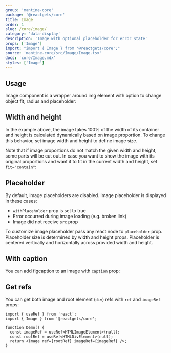 ```yaml
---
group: 'mantine-core'
package: '@reactgets/core'
title: Image
order: 1
slug: /core/image/
category: 'data-display'
description: 'Image with optional placeholder for error state'
props: ['Image']
import: "import { Image } from '@reactgets/core';"
source: 'mantine-core/src/Image/Image.tsx'
docs: 'core/Image.mdx'
styles: ['Image']
---
```



## Usage

Image component is a wrapper around img element with option to change object fit, radius and placeholder:

<Demo data={ImageDemos.usage} />

## Width and height

In the example above, the image takes 100% of the width of its container and height is calculated dynamically based on image proportion.
To change this behavior, set image width and height to define image size.

Note that if image proportions do not match the given width and height, some parts will be cut out.
In case you want to show the image with its original proportions and want it to fit in the current width and height, set `fit="contain"`:

<Demo data={ImageDemos.sizes} />

## Placeholder

By default, image placeholders are disabled.
Image placeholder is displayed in these cases:

- `withPlaceholder` prop is set to true
- Error occurred during image loading (e.g. broken link)
- Image did not receive `src` prop

To customize image placeholder pass any react node to `placeholder` prop.
Placeholder size is determined by width and height props.
Placeholder is centered vertically and horizontally across provided width and height.

<Demo data={ImageDemos.placeholders} />

## With caption

You can add figcaption to an image with `caption` prop:

<Demo data={ImageDemos.caption} />

## Get refs

You can get both image and root element (`div`) refs with `ref` and `imageRef` props:

```tsx
import { useRef } from 'react';
import { Image } from '@reactgets/core';

function Demo() {
  const imageRef = useRef<HTMLImageElement>(null);
  const rootRef = useRef<HTMLDivElement>(null);
  return <Image ref={rootRef} imageRef={imageRef} />;
}
```
